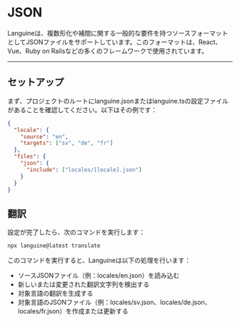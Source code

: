 # JSON

Languineは、複数形化や補間に関する一般的な要件を持つソースフォーマットとしてJSONファイルをサポートしています。このフォーマットは、React、Vue、Ruby on Railsなどの多くのフレームワークで使用されています。


---


## セットアップ

まず、プロジェクトのルートにlanguine.jsonまたはlanguine.tsの設定ファイルがあることを確認してください。以下はその例です：

```json
{
  "locale": {
    "source": "en",
    "targets": ["sv", "de", "fr"]
  },
  "files": {
    "json": {
      "include": ["locales/[locale].json"]
    }
  }
}

```

## 翻訳

設定が完了したら、次のコマンドを実行します：

```bash
npx languine@latest translate
```

このコマンドを実行すると、Languineは以下の処理を行います：

- ソースJSONファイル（例：locales/en.json）を読み込む
- 新しいまたは変更された翻訳文字列を検出する
- 対象言語の翻訳を生成する
- 対象言語のJSONファイル（例：locales/sv.json、locales/de.json、locales/fr.json）を作成または更新する
